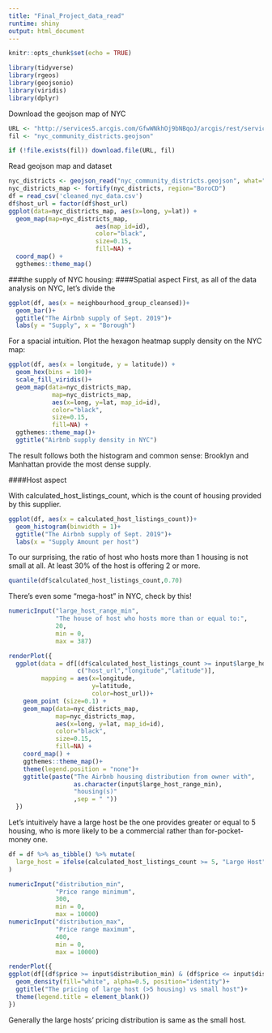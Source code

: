```yaml
---
title: "Final_Project_data_read"
runtime: shiny
output: html_document
---
```


```r
knitr::opts_chunk$set(echo = TRUE)
```

```r
library(tidyverse)
library(rgeos)
library(geojsonio)
library(viridis)
library(dplyr)
```

Download the geojson map of NYC
```r
URL <- "http://services5.arcgis.com/GfwWNkhOj9bNBqoJ/arcgis/rest/services/nycd/FeatureServer/0/query?where=1=1&outFields=*&outSR=4326&f=geojson"
fil <- "nyc_community_districts.geojson"

if (!file.exists(fil)) download.file(URL, fil)
```

Read geojson map and dataset
```r
nyc_districts <- geojson_read("nyc_community_districts.geojson", what="sp")
nyc_districts_map <- fortify(nyc_districts, region="BoroCD")
df = read_csv('cleaned_nyc_data.csv')
df$host_url = factor(df$host_url)
ggplot(data=nyc_districts_map, aes(x=long, y=lat)) +      
  geom_map(map=nyc_districts_map,
                        aes(map_id=id),
                        color="black", 
                        size=0.15, 
                        fill=NA) + 
  coord_map() +
  ggthemes::theme_map()
```

###the supply of NYC housing:
####Spatial aspect
First, as all of the data analysis on NYC, let's divide the 
```r
ggplot(df, aes(x = neighbourhood_group_cleansed))+
  geom_bar()+
  ggtitle("The Airbnb supply of Sept. 2019")+
  labs(y = "Supply", x = "Borough")
```

For a spacial intuition. Plot the hexagon heatmap supply density on the NYC map:
```r
ggplot(df, aes(x = longitude, y = latitude)) +
  geom_hex(bins = 100)+
  scale_fill_viridis()+
  geom_map(data=nyc_districts_map, 
            map=nyc_districts_map,
            aes(x=long, y=lat, map_id=id),
            color="black", 
            size=0.15, 
            fill=NA) + 
  ggthemes::theme_map()+
  ggtitle("Airbnb supply density in NYC")
```

The result follows both the histogram and common sense: Brooklyn and Manhattan provide the most dense supply.

####Host aspect

With calculated_host_listings_count, which is the count of housing provided by this supplier. 

```r
ggplot(df, aes(x = calculated_host_listings_count))+
  geom_histogram(binwidth = 1)+
  ggtitle("The Airbnb supply of Sept. 2019")+
  labs(x = "Supply Amount per host")
```

To our surprising, the ratio of host who hosts more than 1 housing is not small at all. At least 30% of the host is offering 2 or more.
```r
quantile(df$calculated_host_listings_count,0.70)

```

There's even some "mega-host" in NYC, check by this!
```r
numericInput("large_host_range_min", 
             "The house of host who hosts more than or equal to:", 
             20,
             min = 0, 
             max = 387)
```
```r
renderPlot({
  ggplot(data = df[(df$calculated_host_listings_count >= input$large_host_range_min), 
                   c("host_url","longitude","latitude")],
         mapping = aes(x=longitude, 
                       y=latitude,
                       color=host_url))+
    geom_point (size=0.1) +
    geom_map(data=nyc_districts_map, 
             map=nyc_districts_map,
             aes(x=long, y=lat, map_id=id),
             color="black", 
             size=0.15, 
             fill=NA) + 
    coord_map() +
    ggthemes::theme_map()+
    theme(legend.position = "none")+
    ggtitle(paste("The Airbnb housing distribution from owner with",
                  as.character(input$large_host_range_min),
                  "housing(s)"
                  ,sep = " "))
  })

```

Let's intuitively have a large host be the one provides greater or equal to 5 housing, who is more likely to be a commercial rather than for-pocket-money one.

```r
df = df %>% as_tibble() %>% mutate(
  large_host = ifelse(calculated_host_listings_count >= 5, "Large Host","Small Host")
)
```

```r
numericInput("distribution_min", 
             "Price range minimum", 
             300,
             min = 0, 
             max = 10000)
numericInput("distribution_max", 
             "Price range maximum", 
             400,
             min = 0, 
             max = 10000)
```
```r
renderPlot({
ggplot(df[(df$price >= input$distribution_min) & (df$price <= input$distribution_max), c("price","large_host")], aes(x=price, color=large_host)) +
  geom_density(fill="white", alpha=0.5, position="identity")+
  ggtitle("The pricing of large host (>5 housing) vs small host")+
  theme(legend.title = element_blank())
})
```

Generally the large hosts' pricing distribution is same as the small host.





